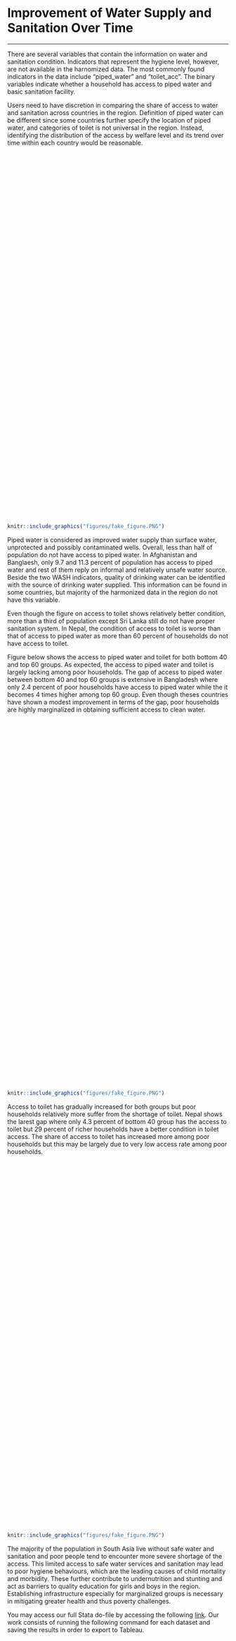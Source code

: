 # Improvement of Water Supply and Sanitation Over Time {#note-water}
***

There are several variables that contain the information on water and sanitation condition. Indicators that represent the hygiene level, however, are not available in the harnomized data. The most commonly found indicators in the data include "piped_water" and "toilet_acc". The binary variables indicate whether a household has access to piped water and basic sanitation facility. 

Users need to have discretion in comparing the share of access to water and sanitation across countries in the region. Definition of piped water can be different since some countries further specify the location of piped water, and categories of toilet is not universal in the region. Instead, identifying the distribution of the access by welfare level and its trend over time within each country would be reasonable. 

<script type='text/javascript' src='https://tab.worldbank.org/javascripts/api/viz_v1.js'></script><div class='tableauPlaceholder' style='width: 700px; height: 827px;'><object class='tableauViz' width='700' height='827' style='display:none;'><param name='host_url' value='https%3A%2F%2Ftab.worldbank.org%2F' /> <param name='embed_code_version' value='3' /> <param name='site_root' value='&#47;t&#47;WBG' /><param name='name' value='SAR_MNA_NoteD_all&#47;2' /><param name='tabs' value='no' /><param name='toolbar' value='yes' /><param name='showAppBanner' value='false' /><param name='filter' value='iframeSizedToWindow=true' /></object></div>

```{r NoteDdash1,  echo=FALSE, fig.cap = "Sanitation Indicators", out.height='10%', fig.align = 'left'}
knitr::include_graphics("figures/fake_figure.PNG")
```

Piped water is considered as improved water supply than surface water, unprotected and possibly contaminated wells. Overall, less than half of population do not have access to piped water. In Afghanistan and Banglaesh, only 9.7 and 11.3 percent of population has access to piped water and rest of them reply on informal and relatively unsafe water source. Beside the two WASH indicators, quality of drinking water can be identified with the source of drinking water supplied. This information can be found in some countries, but majority of the harmonized data in the region do not have this variable. 

Even though the figure on access to toilet shows relatively better condition, more than a third of population except Sri Lanka still do not have proper sanitation system. In Nepal, the condition of access to toilet is worse than that of access to piped water as more than 60 percent of households do not have access to toilet. 

Figure below shows the access to piped water and toilet for both bottom 40 and top 60 groups. As expected, the access to piped water and toilet is largely lacking among poor households. The gap of access to piped water between bottom 40 and top 60 groups is extensive in Bangladesh where only 2.4 percent of poor households have access to piped water while the it becomes 4 times higher among top 60 group. Even though theses countries have shown a modest improvement in terms of the gap, poor households are highly marginalized in obtaining sufficient access to clean water.  

<script type='text/javascript' src='https://tab.worldbank.org/javascripts/api/viz_v1.js'></script><div class='tableauPlaceholder' style='width: 700px; height: 827px;'><object class='tableauViz' width='700' height='827' style='display:none;'><param name='host_url' value='https%3A%2F%2Ftab.worldbank.org%2F' /> <param name='embed_code_version' value='3' /> <param name='site_root' value='&#47;t&#47;WBG' /><param name='name' value='SAR_MNA_NoteD_watertoilet&#47;db_piped' /><param name='tabs' value='no' /><param name='toolbar' value='yes' /><param name='showAppBanner' value='false' /><param name='filter' value='iframeSizedToWindow=true' /></object></div>

```{r NoteDdash2,  echo=FALSE, fig.cap = "Access to Piped Water", out.height='10%', fig.align = 'left'}
knitr::include_graphics("figures/fake_figure.PNG")
```

Access to toilet has gradually increased for both groups but poor households relatively more suffer from the shortage of toilet. Nepal shows the larest gap where only 4.3 percent of bottom 40 group has the access to toilet but 29 percent of richer households have a better condition in toilet access. The share of access to toilet has increased more among poor households but this may be largely due to very low access rate among poor households. 

<script type='text/javascript' src='https://tab.worldbank.org/javascripts/api/viz_v1.js'></script><div class='tableauPlaceholder' style='width: 700px; height: 827px;'><object class='tableauViz' width='700' height='827' style='display:none;'><param name='host_url' value='https%3A%2F%2Ftab.worldbank.org%2F' /> <param name='embed_code_version' value='3' /> <param name='site_root' value='&#47;t&#47;WBG' /><param name='name' value='SAR_MNA_NoteD_watertoilet&#47;db_toilet' /><param name='tabs' value='no' /><param name='toolbar' value='yes' /><param name='showAppBanner' value='false' /><param name='filter' value='iframeSizedToWindow=true' /></object></div>

```{r NoteDdash3,  echo=FALSE, fig.cap = "Access to Toilet", out.height='10%', fig.align = 'left'}
knitr::include_graphics("figures/fake_figure.PNG")
```

The majority of the population in South Asia live without safe water and sanitation and poor people tend to encounter more severe shortage of the access. This limited access to safe water services and sanitation may lead to poor hygiene behaviours, which are the leading causes of child mortality and morbidity. These further contribute to undernutrition and stunting and act as barriers to quality education for girls and boys in the region. Establishing infrastructure especially for marginalized groups is necessary in mitigating greater health and thus poverty challenges. 

You may access our full Stata do-file by accessing the following [link](https://github.com/randrescastaneda/SARMD_guidelines/blob/master/shareable_dofiles/sanitation.do). Our work consists of running the following command for each dataset and saving the results in order to export to Tableau. 
